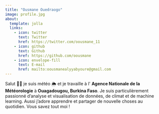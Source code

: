 ```yaml
---
title: "Ousmane Ouedraogo"
image: profile.jpg
about:
  template: jolla
  links:
    - icon: twitter
      text: Twitter
      href: https://twitter.com/oousmane_11
    - icon: github
      text: Github
      href: https://github.com/oousmane
    - icon: envelope-fill
      text: E-mail
      href: mailto:oousmanealyyabyoure@gmail.com
---
```


Salut 👋🏻 je suis météo 🌦️ et je travaille à l\' **Agence Nationale de la Météorologie** à **Ouagadougou, Burkina Faso**.
Je suis particulièrement passionné d'analyse et visualisation de données, de climat et de machine learning.
Aussi j'adore apprendre et partager de nouvelle choses au quotidien.
Vous savez tout moi !
